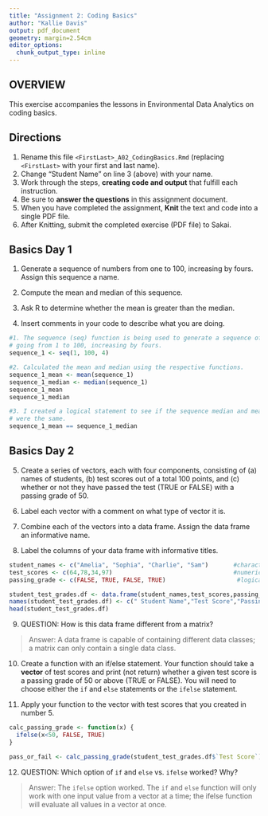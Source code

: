 ```yaml
---
title: "Assignment 2: Coding Basics"
author: "Kallie Davis"
output: pdf_document
geometry: margin=2.54cm
editor_options: 
  chunk_output_type: inline
---
```


## OVERVIEW

This exercise accompanies the lessons in Environmental Data Analytics on coding basics.

## Directions

1.  Rename this file `<FirstLast>_A02_CodingBasics.Rmd` (replacing `<FirstLast>` with your first and last name).
2.  Change "Student Name" on line 3 (above) with your name.
3.  Work through the steps, **creating code and output** that fulfill each instruction.
4.  Be sure to **answer the questions** in this assignment document.
5.  When you have completed the assignment, **Knit** the text and code into a single PDF file.
6.  After Knitting, submit the completed exercise (PDF file) to Sakai.

## Basics Day 1

1.  Generate a sequence of numbers from one to 100, increasing by fours. Assign this sequence a name.

2.  Compute the mean and median of this sequence.

3.  Ask R to determine whether the mean is greater than the median.

4.  Insert comments in your code to describe what you are doing.

```r
#1. The sequence (seq) function is being used to generate a sequence of values
# going from 1 to 100, increasing by fours.
sequence_1 <- seq(1, 100, 4)

#2. Calculated the mean and median using the respective functions. 
sequence_1_mean <- mean(sequence_1)
sequence_1_median <- median(sequence_1)
sequence_1_mean
sequence_1_median

#3. I created a logical statement to see if the sequence median and mean values
# were the same. 
sequence_1_mean == sequence_1_median

```

## Basics Day 2

5.  Create a series of vectors, each with four components, consisting of (a) names of students, (b) test scores out of a total 100 points, and (c) whether or not they have passed the test (TRUE or FALSE) with a passing grade of 50.

6.  Label each vector with a comment on what type of vector it is.

7.  Combine each of the vectors into a data frame. Assign the data frame an informative name.

8.  Label the columns of your data frame with informative titles.

```r
student_names <- c("Amelia", "Sophia", "Charlie", "Sam")       #character
test_scores <- c(64,78,34,97)                                  #numeric
passing_grade <- c(FALSE, TRUE, FALSE, TRUE)                    #logical

student_test_grades.df <- data.frame(student_names,test_scores,passing_grade)
names(student_test_grades.df) <- c(" Student Name","Test Score","Passing Grade")
head(student_test_grades.df)
```

9.  QUESTION: How is this data frame different from a matrix?

> Answer: A data frame is capable of containing different data classes; a matrix can only contain a single data class.

10. Create a function with an if/else statement. Your function should take a **vector** of test scores and print (not return) whether a given test score is a passing grade of 50 or above (TRUE or FALSE). You will need to choose either the `if` and `else` statements or the `ifelse` statement. 

11. Apply your function to the vector with test scores that you created in number 5.

```r

calc_passing_grade <- function(x) {
  ifelse(x<50, FALSE, TRUE)
}

pass_or_fail <- calc_passing_grade(student_test_grades.df$`Test Score`); pass_or_fail
```

12. QUESTION: Which option of `if` and `else` vs. `ifelse` worked? Why?

> Answer: The `ifelse` option worked. The `if` and `else` function will only work with one input value from a vector at a time; the ifelse function will evaluate all values in a vector at once.
